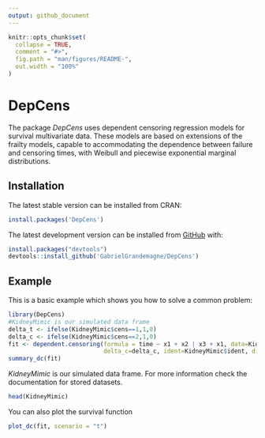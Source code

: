```yaml
---
output: github_document
---
```


<!-- README.md is generated from README.Rmd. Please edit that file -->

```r
knitr::opts_chunk$set(
  collapse = TRUE,
  comment = "#>",
  fig.path = "man/figures/README-",
  out.width = "100%"
)
```

# DepCens

<!-- badges: start -->
<!-- badges: end -->

The package *DepCens* uses dependent censoring regression models for survival multivariate data. These models are based on extensions of the frailty models, capable to accommodating the dependence between failure and censoring times, with Weibull and piecewise exponential marginal distributions.

## Installation

The latest stable version can be installed from CRAN:

```r
install.packages('DepCens')
```

The latest development version can be installed from [GitHub](https://github.com/) with:

```r
install.packages("devtools")
devtools::install_github('GabrielGrandemagne/DepCens')
```

## Example

This is a basic example which shows you how to solve a common problem:

```r
library(DepCens)
#KidneyMimic is our simulated data frame
delta_t <- ifelse(KidneyMimic$cens==1,1,0)
delta_c <- ifelse(KidneyMimic$cens==2,1,0)
fit <- dependent.censoring(formula = time ~ x1 + x2 | x3 + x1, data=KidneyMimic, delta_t=delta_t,
                           delta_c=delta_c, ident=KidneyMimic$ident, dist = "weibull")
summary_dc(fit)
```

*KidneyMimic* is our simulated data frame. For more information check the documentation for stored datasets.

```r
head(KidneyMimic)
```

You can also plot the survival function

```r
plot_dc(fit, scenario = "t")
```
